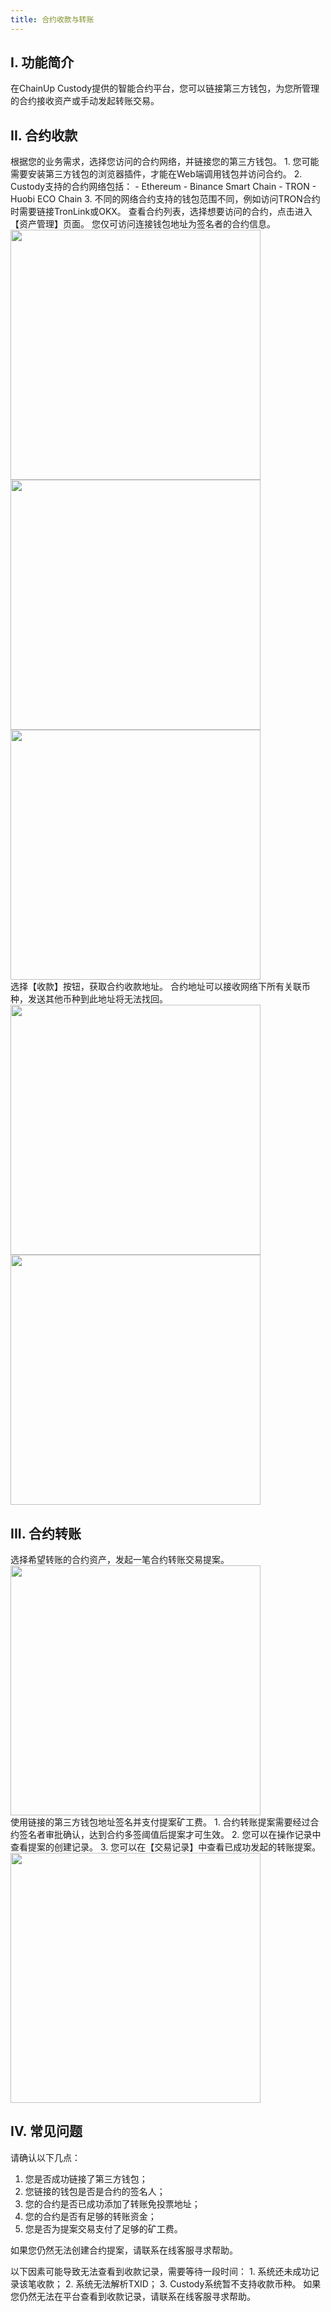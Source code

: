 ```yaml
---
title: 合约收款与转账
---
```




## I. 功能简介

在ChainUp Custody提供的智能合约平台，您可以链接第三方钱包，为您所管理的合约接收资产或手动发起转账交易。


## II. 合约收款

<Steps>

<Step title="选择网络并连接钱包">
根据您的业务需求，选择您访问的合约网络，并链接您的第三方钱包。

<Tip>
1. 您可能需要安装第三方钱包的浏览器插件，才能在Web端调用钱包并访问合约。
2. Custody支持的合约网络包括：
   - Ethereum
   - Binance Smart Chain
   - TRON
   - Huobi ECO Chain
3. 不同的网络合约支持的钱包范围不同，例如访问TRON合约时需要链接TronLink或OKX。
</Tip>




</Step>

<Step title="选择合约">
查看合约列表，选择想要访问的合约，点击进入【资产管理】页面。

<Tip>
您仅可访问连接钱包地址为签名者的合约信息。
</Tip>

<div className="w-full flex items-center justify-center">
    <CardGroup cols={3}>
    <img src="/images/user-guide/startcreatecontractcn.png" width="400"/>
    <img src="/images/user-guide/selectwalletcn.jpeg" width="400"/>
    <img src="/images/user-guide/contractlistcn.jpeg" width="400"/>
    </CardGroup>
</div>

</Step>

<Step title="合约收款">
选择【收款】按钮，获取合约收款地址。

<Tip>
合约地址可以接收网络下所有关联币种，发送其他币种到此地址将无法找回。
</Tip>

<div className="w-full flex items-center justify-center">
    <CardGroup cols={2}>
    <img src="/images/user-guide/assetmanage1cn.jpeg" width="400"/>
    <img src="/images/user-guide/receive1cn.jpeg" width="400"/>
    </CardGroup>
</div>
</Step>

</Steps>


## III. 合约转账

<Steps>

<Step title="选择转账资产">
选择希望转账的合约资产，发起一笔合约转账交易提案。

<div className="w-full flex items-center justify-center">
    <img src="/images/user-guide/contracttransfer1cn.jpeg" width="400"/>
</div>
</Step>

<Step title="确认转账信息并签名">
使用链接的第三方钱包地址签名并支付提案矿工费。

<Tip>
1. 合约转账提案需要经过合约签名者审批确认，达到合约多签阈值后提案才可生效。
2. 您可以在操作记录中查看提案的创建记录。
3. 您可以在【交易记录】中查看已成功发起的转账提案。
</Tip>

<div className="w-full flex items-center justify-center">
    <img src="/images/user-guide/contracttransfer2cn.jpeg" width="400"/>
</div>

</Step>

</Steps>



## IV. 常见问题

<Accordion title="为什么我无法发起转账提案？">
请确认以下几点：

1. 您是否成功链接了第三方钱包；
2. 您链接的钱包是否是合约的签名人；
3. 您的合约是否已成功添加了转账免投票地址；
4. 您的合约是否有足够的转账资金；
5. 您是否为提案交易支付了足够的矿工费。

如果您仍然无法创建合约提案，请联系在线客服寻求帮助。
</Accordion>



<Accordion title="为什么我无法查看到合约收款记录?">
以下因素可能导致无法查看到收款记录，需要等待一段时间：
1. 系统还未成功记录该笔收款；
2. 系统无法解析TXID；
3. Custody系统暂不支持收款币种。
如果您仍然无法在平台查看到收款记录，请联系在线客服寻求帮助。
</Accordion>

